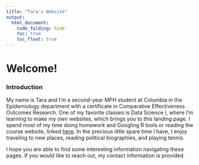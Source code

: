 ```yaml
---
title: "Tara's Website"
output: 
  html_document:
    code_folding: hide
    toc: true
    toc_float: true
---
```


# Welcome!

### Introduction

My name is Tara and I'm a second-year MPH student at Columbia in the Epidemiology department with a certificate in Comparative Effectiveness Outcomes Research. One of my favorite classes is Data Science I, where I'm learning to make my own websites, which brings you to this landing page. I spend most of my time doing homework and Googling R tools or reading the course website, linked [here](p8105.com). In the precious little spare time I have, I enjoy traveling to new places, reading political biographies, and playing tennis.

I hope you are able to find some interesting information navigating these pages. If you would like to reach out, my contact information is provided. 
